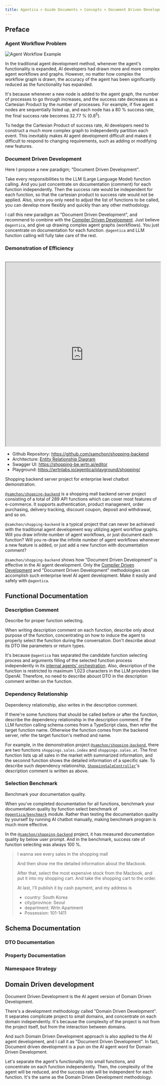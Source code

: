 ```yaml
---
title: Agentica > Guide Documents > Concepts > Document Driven Development
---
```



## Preface
### Agent Workflow Problem
![Agent Workflow Example](/images/docs/concepts/agent-workflow-example.png)

In the traditional agent development method, whenever the agent's functionality is expanded, AI developers had drawn more and more complex agent workflows and graphs. However, no matter how complex the workflow graph is drawn, the accuracy of the agent has been significantly reduced as the functionality has expanded.

It's because whenever a new node is added to the agent graph, the number of processes to go through increases, and the success rate decreases as a Cartesian Product by the number of processes. For example, if five agent nodes are sequentially listed up, and each node has a 80 % success rate, the final success rate becomes 32.77 % (0.8<sup>5</sup>).

To hedge the Cartesian Product of success rate, AI developers need to construct a much more complex graph to independently partition each event. This inevitably makes AI agent development difficult and makes it difficult to respond to changing requirements, such as adding or modifying new features.

### Document Driven Development
Here I propose a new paradigm; "Document Driven Development".

Take every responsibilities to the LLM (Large Language Model) function calling. And you just concentrate on documentation (comment) for each function independently. Then the success rate would be independent for each function, so that the cartesian product to success rate would not be applied. Also, since you only need to adjust the list of functions to be called, you can develop more flexibly and quickly than any other methodology.

I call this new paradigm as "Document Driven Development", and recommend to combine with the [Compiler Driven Development](/docs/concepts/compiler-driven-development). Just believe `@agentica`, and give up drawing complex agent graphs (workflows). You just concentrate on documentation for each function. `@agentica` and LLM function calling will fully take care of the rest.

### Demonstration of Efficiency
<br/>
<iframe src="https://www.youtube.com/embed/m47p4iJ90Ms?si=cvgfckN25GJhjLTB" 
        title="Shopping A.I. Chatbot built with Nestia" 
        width="100%" 
        height="600" 
        allow="accelerometer; autoplay; clipboard-write; encrypted-media; gyroscope; picture-in-picture; web-share" referrerPolicy="strict-origin-when-cross-origin" 
        allowFullScreen></iframe>

  - Github Repository: https://github.com/samchon/shopping-backend
  - Architecture: [Entity Relationship Diagram](https://github.com/samchon/shopping-backend/blob/master/docs/ERD.md)
  - Swagger UI: https://shopping-be.wrtn.ai/editor
  - Playground: https://wrtnlabs.io/agentica/playground/shopping/

Shopping backend server project for enterprise level chatbot demonstration.

[`@samchon/shopping-backend`](https://github.com/samchon/shopping-backend) is a shopping mall backend server project consisting of a total of 289 API functions which can cover most features of e-commerce. It supports authentication, product managenent, order purchasing, delivery tracking, discount coupon, deposit and withdrawal, and so on.

`@samchon/shopping-backend` is a typical project that can never be achieved with the traditional agent development way utilizing agent workflow graphs. Will you draw infinite number of agent workflows, or just document each function? Will you re-draw the infinite number of agent workflows whenever a new feature is added, or just add a new function with documentation comment?

`@samchon/shopping-backend` shows how "Document Driven Development" is effective in the AI agent development. Only the [Compiler Driven Development](/docs/concepts/compiler-driven-development) and "Document Driven Development" methodologies can accomplish such enterprise level AI agent development. Make it easily and safely with `@agentica`.




## Functional Documentation
### Description Comment
<BbsArticleServiceSnippet />

Describe for proper function selecting.

When writing description comment on each function, describe only about purpose of the function, concentrating on how to induce the agent to properly select the function during the conversation. Don't describe about its DTO like parameters or return types.

It's because `@agentica` has separated the candidate function selecting process and arguments filling of the selected function process independently in its [internal agents' orchestration](/docs/concepts/function-calling/#orchestration-strategy). Also, description of the function is restricted to maximum 1,023 characters in the LLM providers like OpenAI. Therefore, no need to describe abouot DTO in the description comment written on the function.

### Dependency Relationship
<ShoppingSaleControllerSnippet />

Dependency relationship, also writes in the description comment.

If there're some functions that should be called before or after the function, describe the dependency relationship in the description comment. If the LLM function calling schema comes from a TypeScript class, then refer the target function name. Otherwise the function comes from the backend server, refer the target function's method and name.

For example, in the demonstration project [`@samchon/shopping-backend`](https://github.com/samchon/shopping-backend), there are two functions `shoppings.sales.index` and `shoppings.sales.at`. The first function lists up all sales in the market with summarized information, and the seconnd function shows the detailed information of a specific sale. To describe such dependency relationship, [`ShoppingSaleController`](https://github.com/samchon/shopping-backend/blob/master/src/controllers/shoppings/base/sales/ShoppingSaleController.ts)'s description comment is written as above. 

### Selection Benchmark
Benchmark your documentation quality.

When you've completed documentation for all functions, benchmark your documentation quality by function select benchmark of [`@agentica/benchmark`](/docs/plugins/benchmark) module. Rather than testing the documentation quality by yourself by running AI chatbot manually, making benchmark program is much more effective.

In the [`@samchon/shopping-backend`](https://github.com/samchon/shopping-backend) project, it has measured documentation quality by below user prompt. And in the benchmark, success rate of function selecting was always 100 %.

> I wanna see every sales in the shopping mall
> 
> And then show me the detailed information about the Macbook.
> 
> After that, select the most expensive stock from the Macbook, and put it into my shopping cart. And take the shopping cart to the order.
> 
> At last, I'll publish it by cash payment, and my address is
> 
>   - country: South Korea
>   - city/province: Seoul
>   - department: Wrtn Apartment
>   - Possession: 101-1411




## Schema Documentation
### DTO Documentation
### Property Documentation
### Namespace Strategy




## Domain Driven development
Document Driven Development is the AI agent ​​version of Domain Driven Development.

There's a development methodology called "Domain Driven Development". It separates complicate project to small domains, and concentrate on each domain independently. It's because the complexity of the project is not from the project itself, but from the interaction between domains.

And such Domain Driven Development approach is also applied to the AI agent development, and I call it as "Document Driven Development". In fact, Document driven development is a pun on the AI ​​agent word for Domain Driven Development.

Let's separate the agent's functionality into small functions, and concentrate on each function independently. Then, the complexity of the agent will be reduced, and the success rate will be independent for each function. It's the same as the Domain Driven Development methodology.